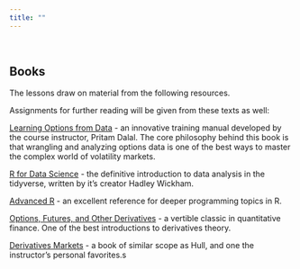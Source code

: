 ```yaml
---
title: ""
---
```


&nbsp;

## **Books**

The lessons draw on material from the following resources.  

Assignments for further reading will be given from these texts as well:

[Learning Options from Data](https://pritamdalal.github.io/lod_book/) - an innovative training manual developed by the course instructor, Pritam Dalal.  The core philosophy behind this book is that wrangling and analyzing options data is one of the best ways to master the complex world of volatility markets.

[R for Data Science](https://r4ds.had.co.nz/) - the definitive introduction to data analysis in the tidyverse, written by it's creator Hadley Wickham.

[Advanced R](https://adv-r.hadley.nz/) - an excellent reference for deeper programming topics in R.

[Options, Futures, and Other Derivatives](https://www.amazon.com/Options-Futures-Other-Derivatives-10th/dp/013447208X) - a vertible classic in quantitative finance.  One of the best introductions to derivatives theory.

[Derivatives Markets](https://www.amazon.com/Derivatives-Markets-3rd-Pearson-Finance/dp/0321543084/ref=sr_1_1?s=books&ie=UTF8&qid=1544043034&sr=1-1&keywords=derivatives+markets+mcdonald) - a book of similar scope as Hull, and one the instructor's personal favorites.s



<!-- *Python for Data Analysis* - Wes McKinney -->

<!-- *Python Data Science Handbook* - Jake VanderPlas -->


<!-- *Risk and Asset Allocation* - Attilio Meucci -->